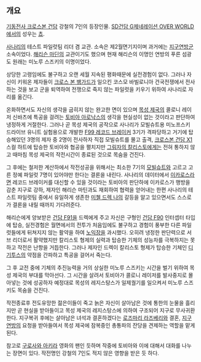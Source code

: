 == 개요 ==

[[기동전사 크로스본 건담]] 강철의 7인의 등장인물. [[SD건담 G제네레이션 OVER WORLD]]에서의 성우는 [[쵸]].

[[사나리]]의 테스트 파일럿팀 리더 겸 교관. 소속은 제2월면기지이며 과거에는 [[지구연방군]] 소속이었다. [[해리슨 마딘]]의 교관이기도 했으며 현재 해리슨의 이명인 연방의 푸른 섬광도 원래는 미노루 스즈키의 이명이었다.

상당한 고령임에도 불구하고 오랜 세월 지속된 평화때문에 실전경험이 없다. 그러나 자신이 키워온 제자들이 [[크로스 본 뱅가드]]가 일으킨 코스모 바빌로니아 건국전쟁에서 전사하는 것을 보고 군을 퇴역하여 전쟁으로 죽지 않는 파일럿을 키우기 위하여 사나리로 자리를 옮긴다.

온화하면서도 자신의 생각을 굽히지 않는 완고한 면이 있으며 [[목성 제국]]의 콜로니 레이저 신바츠에 특공을 걸려는 [[토비아 아로낙스]]의 생각을 현실성이 없는 것이라고 판단하여 냉정하게 거절한다. 그러나 곧 목성 제국의 공작으로 사나리가 모빌슈트용 미노프스키 드라이브 유니트 실험용으로 개발한 [[F99 레코드 브레이커]] 3기가 격파당하고 거기에 탑승해있던 3명의 제자 중 2명이 전사하자 직접 모빌슈트를 몰고 출격, [[크로스본 건담 X1]] 스컬 하트에 탑승한 토비아와 협공을 펼치지만 [[그림자의 칼리스토]]에게는 전혀 통하지 않고 때마침 목성 제국의 작전시간이 종료된 것으로 목숨을 건진다.

그 후에는 철저한 계산하에서 작전성공을 위해서는 최소한 7기의 [[모빌슈트]]와 고르고 고른 정예 파일럿 7명이 있어야만 한다는 결론을 내린다. 사나리의 데이터에서 [[이카로스]]라면 레코드 브레이커를 대신할 수 있을 것이라는 토비아의 판단하에 이카로스가 행방을 감춘 지구로 강하, 제자인 해리슨 마틴과도 재회하여 협력을 얻어내는 한편 사나리의 테스트 파일럿팀 중에서 유일하게 생존한 [[미첼 드렉 나]]의 갈등을 알고 있으면서도 스스로가 결론을 내릴 때까지 기다려준다.

해리슨에게 양보받은 [[건담 F91]]을 드렉에게 주고 자신은 구형인 [[건담 F90]] 인터셉터 타입에 탑승, 실전경험은 월면에서의 전투가 처음임에도 불구하고 경험이 풍부한 다른 파일럿들에게 뒤쳐지지 않는 활약을 하여 [[노익장]]을 과시했다. 오히려 냉정한 판단력으로 서브 리더로서 활약했지만 칼리스토 형제의 실력과 탑승한 기체의 성능차를 극복하지는 못하고 작전은 난항을 거듭한다. 그러나 제자인 드렉이 칼리스토 형제가 탑승한 기체인 [[디기투스]]의 약점을 간파하고 특공을 걸어서 죽는다.

그 후 교전 중에 기체의 추진능력을 거의 상실한 미노루 스즈키는 시간을 벌기 위하여 목성 제국의 부대를 막아선다. 그 시간을 살려서 토비아가 콜로니 레이저를 발사중지로 몰아넣는 것에 성공하자 예정대로 목성의 레지스탕스가 일제궐기를 일으켜서 미노루 스즈키도 목숨을 건진다.

작전종료후 전도유망한 젊은이들이 죽고 늙은 자신이 살아남은 것에 통한의 눈물을 흘리지만 곧 현실을 받아들이고 목성 제국의 레지스탕스에 의하여 구조되어 지구로 무사귀환한다. 지구복귀 후에는 살아남은 녀석과 결혼하겠다는 [[로즈마리 라즈베리]]와 결혼, [[지구연방]]의 요청을 받아들여서 목성 제국에 잠복중인 총통파의 잔당을 견제하는 역할을 맡게 된다.

참고로 [[구로사와 아키라]] 영화의 팬인 듯하며 작중에 토비아와 이에 대해서 대화를 나누는 장면이 있다. 작전명인 강철의 7인도 적지 않은 영향을 받은 듯 하다.
